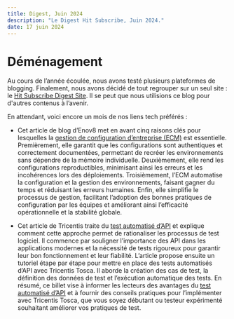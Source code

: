 ```yaml
---
title: Digest, Juin 2024
description: "Le Digest Hit Subscribe, Juin 2024."
date: 17 juin 2024
---
```


# Déménagement
Au cours de l’année écoulée, nous avons testé plusieurs plateformes de blogging. Finalement, nous avons décidé de tout regrouper sur un seul site : le [Hit Subscribe Digest Site](https://hit-subscribe.mystrikingly.com/). Il se peut que nous utilisions ce blog pour d'autres contenus à l’avenir.

En attendant, voici encore un mois de nos liens tech préférés :

- Cet article de blog d’Enov8 met en avant cinq raisons clés pour lesquelles la [gestion de configuration d’entreprise (ECM)](https://www.enov8.com/blog/five-reasons-you-need-enterprise-configuration-management) est essentielle. Premièrement, elle garantit que les configurations sont authentiques et correctement documentées, permettant de recréer les environnements sans dépendre de la mémoire individuelle. Deuxièmement, elle rend les configurations reproductibles, minimisant ainsi les erreurs et les incohérences lors des déploiements. Troisièmement, l’ECM automatise la configuration et la gestion des environnements, faisant gagner du temps et réduisant les erreurs humaines. Enfin, elle simplifie le processus de gestion, facilitant l’adoption des bonnes pratiques de configuration par les équipes et améliorant ainsi l’efficacité opérationnelle et la stabilité globale.

- Cet article de Tricentis traite du [test automatisé d’API](https://www.tricentis.com/blog/automated-api-testing-tutorial) et explique comment cette approche permet de rationaliser les processus de test logiciel. Il commence par souligner l’importance des API dans les applications modernes et la nécessité de tests rigoureux pour garantir leur bon fonctionnement et leur fiabilité. L’article propose ensuite un tutoriel étape par étape pour mettre en place des tests automatisés d’API avec Tricentis Tosca. Il aborde la création des cas de test, la définition des données de test et l’exécution automatique des tests. En résumé, ce billet vise à informer les lecteurs des avantages du [test automatisé d’API](https://www.tricentis.com/blog/automated-api-testing-tutorial) et à fournir des conseils pratiques pour l’implémenter avec Tricentis Tosca, que vous soyez débutant ou testeur expérimenté souhaitant améliorer vos pratiques de test.
